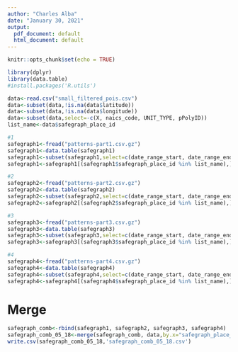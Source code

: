 ---
author: "Charles Alba"
date: "January 30, 2021"
output:
  pdf_document: default
  html_document: default
---

```{r setup, include=FALSE}
knitr::opts_chunk$set(echo = TRUE)
```

```{r}
library(dplyr)
library(data.table)
#install.packages('R.utils')
```

```{r}

data<-read.csv("small_filtered_pois.csv")
data<-subset(data,!is.na(data$latitude))
data<-subset(data,!is.na(data$longitude))
data<-subset(data,select=-c(X, naics_code, UNIT_TYPE, pPolyID))
list_name<-data$safegraph_place_id

```




```{r}
#1
safegraph1<-fread("patterns-part1.csv.gz")
safegraph1<-data.table(safegraph1)
safegraph1<-subset(safegraph1,select=c(date_range_start, date_range_end,safegraph_place_id,raw_visitor_counts, visitor_daytime_cbgs))
safegraph1<-safegraph1[(safegraph1$safegraph_place_id %in% list_name),]

#2
safegraph2<-fread("patterns-part2.csv.gz")
safegraph2<-data.table(safegraph2)
safegraph2<-subset(safegraph2,select=c(date_range_start, date_range_end,safegraph_place_id,raw_visitor_counts, visitor_daytime_cbgs))
safegraph2<-safegraph2[(safegraph2$safegraph_place_id %in% list_name),]

#3
safegraph3<-fread("patterns-part3.csv.gz")
safegraph3<-data.table(safegraph3)
safegraph3<-subset(safegraph3,select=c(date_range_start, date_range_end,safegraph_place_id,raw_visitor_counts, visitor_daytime_cbgs))
safegraph3<-safegraph3[(safegraph3$safegraph_place_id %in% list_name),]

#4
safegraph4<-fread("patterns-part4.csv.gz")
safegraph4<-data.table(safegraph4)
safegraph4<-subset(safegraph4,select=c(date_range_start, date_range_end,safegraph_place_id,raw_visitor_counts, visitor_daytime_cbgs))
safegraph4<-safegraph4[(safegraph4$safegraph_place_id %in% list_name),]

```

# Merge  
```{r}
safegraph_comb<-rbind(safegraph1, safegraph2, safegraph3, safegraph4)
safegraph_comb_05_18<-merge(safegraph_comb, data,by.x="safegraph_place_id",by.y="safegraph_place_id",all.x=T)
write.csv(safegraph_comb_05_18,'safegraph_comb_05_18.csv')
```

